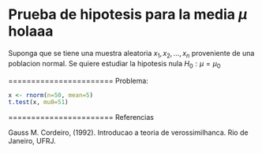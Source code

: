 Prueba de hipotesis para la media $\mu$ holaaa
=======================

Suponga que se tiene una muestra aleatoria $x_1, x_2, \ldots, x_n$ proveniente de una poblacion normal. Se quiere estudiar la hipotesis nula $H_0: \mu = \mu_0$

=======================
Problema:


```r
x <- rnorm(n=50, mean=5)
t.test(x, mu0=51)
```




=======================
Referencias

Gauss M. Cordeiro, (1992). Introducao a teoria de verossimilhanca. Rio de Janeiro, UFRJ.
